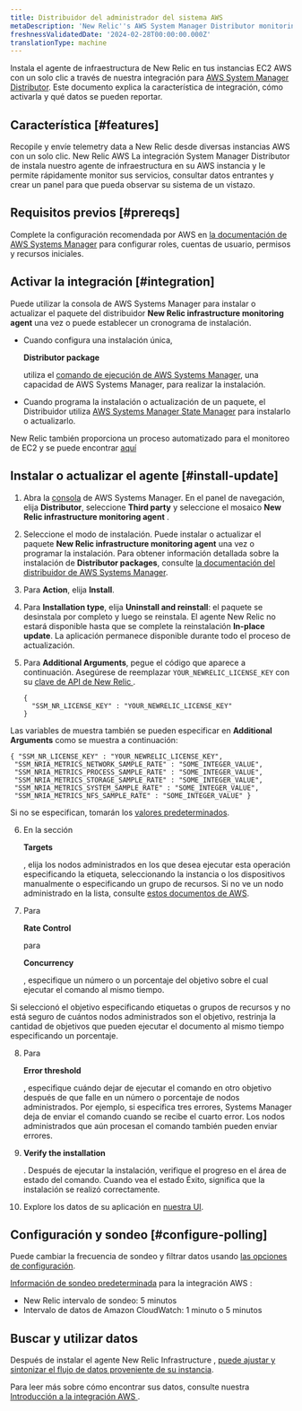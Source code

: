 ```yaml
---
title: Distribuidor del administrador del sistema AWS
metaDescription: 'New Relic''s AWS System Manager Distributor monitoring integration: what data it reports, and how to enable it.'
freshnessValidatedDate: '2024-02-28T00:00:00.000Z'
translationType: machine
---
```


Instala el agente de infraestructura de New Relic en tus instancias EC2 AWS con un solo clic a través de nuestra integración para [AWS System Manager Distributor](https://docs.aws.amazon.com/systems-manager/latest/userguide/distributor.html). Este documento explica la característica de integración, cómo activarla y qué datos se pueden reportar.

## Característica [#features]

Recopile y envíe telemetry data a New Relic desde diversas instancias AWS con un solo clic. New Relic AWS La integración System Manager Distributor de instala nuestro agente de infraestructura en su AWS instancia y le permite rápidamente monitor sus servicios, consultar datos entrantes y crear un panel para que pueda observar su sistema de un vistazo.

## Requisitos previos [#prereqs]

Complete la configuración recomendada por AWS en [la documentación de AWS Systems Manager](https://docs.aws.amazon.com/systems-manager/latest/userguide/systems-manager-setting-up.html) para configurar roles, cuentas de usuario, permisos y recursos iniciales.

## Activar la integración [#integration]

Puede utilizar la consola de AWS Systems Manager para instalar o actualizar el paquete del distribuidor <DoNotTranslate>**New Relic infrastructure monitoring agent**</DoNotTranslate> una vez o puede establecer un cronograma de instalación.

* Cuando configura una instalación única,

  <DoNotTranslate>**Distributor package**</DoNotTranslate>

  utiliza el [comando de ejecución de AWS Systems Manager](https://docs.aws.amazon.com/systems-manager/latest/userguide/run-command.html), una capacidad de AWS Systems Manager, para realizar la instalación.

* Cuando programa la instalación o actualización de un paquete, el Distribuidor utiliza [AWS Systems Manager State Manager](https://docs.aws.amazon.com/systems-manager/latest/userguide/systems-manager-state.html) para instalarlo o actualizarlo.

New Relic también proporciona un proceso automatizado para el monitoreo de EC2 y se puede encontrar [aquí](/whats-new/2023/08/whats-new-08-08-automatic-ec2-monitoring-through-nr-agent/)

## Instalar o actualizar el agente [#install-update]

1. Abra la [consola](https://console.aws.amazon.com/systems-manager) de AWS Systems Manager. En el panel de navegación, elija <DoNotTranslate>**Distributor**</DoNotTranslate>, seleccione <DoNotTranslate>**Third party**</DoNotTranslate> y seleccione el mosaico <DoNotTranslate>**New Relic infrastructure monitoring agent**</DoNotTranslate> .

2. Seleccione el modo de instalación. Puede instalar o actualizar el paquete <DoNotTranslate>**New Relic infrastructure monitoring agent**</DoNotTranslate> una vez o programar la instalación. Para obtener información detallada sobre la instalación de <DoNotTranslate>**Distributor packages**</DoNotTranslate>, consulte [la documentación del distribuidor de AWS Systems Manager](https://docs.aws.amazon.com/systems-manager/latest/userguide/distributor-working-with-packages-deploy.html).

3. Para <DoNotTranslate>**Action**</DoNotTranslate>, elija <DoNotTranslate>**Install**</DoNotTranslate>.

4. Para <DoNotTranslate>**Installation type**</DoNotTranslate>, elija <DoNotTranslate>**Uninstall and reinstall**</DoNotTranslate>: el paquete se desinstala por completo y luego se reinstala. El agente New Relic no estará disponible hasta que se complete la reinstalación <DoNotTranslate>**In-place update**</DoNotTranslate>. La aplicación permanece disponible durante todo el proceso de actualización.

5. Para <DoNotTranslate>**Additional Arguments**</DoNotTranslate>, pegue el código que aparece a continuación. Asegúrese de reemplazar `YOUR_NEWRELIC_LICENSE_KEY` con su [clave de API de New Relic ](/docs/apis/intro-apis/new-relic-api-keys).

   ```
   {
     "SSM_NR_LICENSE_KEY" : "YOUR_NEWRELIC_LICENSE_KEY"
   }
   ```

Las variables de muestra también se pueden especificar en **Additional Arguments** como se muestra a continuación:

```
{ "SSM_NR_LICENSE_KEY" : "YOUR_NEWRELIC_LICENSE_KEY",
 "SSM_NRIA_METRICS_NETWORK_SAMPLE_RATE" : "SOME_INTEGER_VALUE",
 "SSM_NRIA_METRICS_PROCESS_SAMPLE_RATE" : "SOME_INTEGER_VALUE",
 "SSM_NRIA_METRICS_STORAGE_SAMPLE_RATE" : "SOME_INTEGER_VALUE",
 "SSM_NRIA_METRICS_SYSTEM_SAMPLE_RATE" : "SOME_INTEGER_VALUE", 
 "SSM_NRIA_METRICS_NFS_SAMPLE_RATE" : "SOME_INTEGER_VALUE" }
```

Si no se especifican, tomarán los [valores predeterminados](https://github.com/newrelic/infrastructure-agent/blob/master/assets/examples/infrastructure/newrelic-infra-template.yml.example).

6. En la sección

   <DoNotTranslate>**Targets**</DoNotTranslate>

   , elija los nodos administrados en los que desea ejecutar esta operación especificando la etiqueta, seleccionando la instancia o los dispositivos manualmente o especificando un grupo de recursos. Si no ve un nodo administrado en la lista, consulte [estos documentos de AWS](https://docs.aws.amazon.com/systems-manager/latest/userguide/troubleshooting-managed-instances.html).

7. Para

   <DoNotTranslate>**Rate Control**</DoNotTranslate>

   para

   <DoNotTranslate>**Concurrency**</DoNotTranslate>

   , especifique un número o un porcentaje del objetivo sobre el cual ejecutar el comando al mismo tiempo.

<Callout variant="tip">
  Si seleccionó el objetivo especificando etiquetas o grupos de recursos y no está seguro de cuántos nodos administrados son el objetivo, restrinja la cantidad de objetivos que pueden ejecutar el documento al mismo tiempo especificando un porcentaje.
</Callout>

8. Para

   <DoNotTranslate>**Error threshold**</DoNotTranslate>

   , especifique cuándo dejar de ejecutar el comando en otro objetivo después de que falle en un número o porcentaje de nodos administrados. Por ejemplo, si especifica tres errores, Systems Manager deja de enviar el comando cuando se recibe el cuarto error. Los nodos administrados que aún procesan el comando también pueden enviar errores.

9. <DoNotTranslate>**Verify the installation**</DoNotTranslate>

   . Después de ejecutar la instalación, verifique el progreso en el área de estado del comando. Cuando vea el estado Éxito, significa que la instalación se realizó correctamente.

10. Explore los datos de su aplicación en [nuestra UI](one.newrelic.com).

## Configuración y sondeo [#configure-polling]

Puede cambiar la frecuencia de sondeo y filtrar datos usando [las opciones de configuración](/docs/integrations/new-relic-integrations/getting-started/configure-polling-frequency-data-collection-cloud-integrations).

[Información de sondeo predeterminada](/docs/infrastructure/amazon-integrations/aws-integrations-list/aws-polling-intervals-infrastructure-integrations) para la integración AWS :

* New Relic intervalo de sondeo: 5 minutos
* Intervalo de datos de Amazon CloudWatch: 1 minuto o 5 minutos

## Buscar y utilizar datos

Después de instalar el agente New Relic Infrastructure , [puede ajustar y sintonizar el flujo de datos proveniente de su instancia](/docs/infrastructure/infrastructure-monitoring/get-started/get-started-infrastructure-monitoring).

Para leer más sobre cómo encontrar sus datos, consulte nuestra [Introducción a la integración AWS ](/docs/infrastructure/amazon-integrations/get-started/introduction-aws-integrations/#insights).